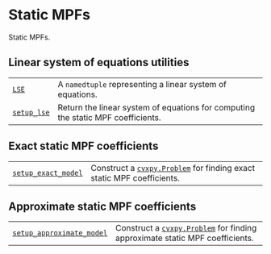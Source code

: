 # Static MPFs

<span id="module-qiskit_addon_mpf.static" />

<span id="qiskit-addon-mpf-static" />

Static MPFs.

## Linear system of equations utilities

|                                                                     |                                                                                  |
| ------------------------------------------------------------------- | -------------------------------------------------------------------------------- |
| [`LSE`](static-lse "qiskit_addon_mpf.static.LSE")                   | A `namedtuple` representing a linear system of equations.                        |
| [`setup_lse`](static-setup-lse "qiskit_addon_mpf.static.setup_lse") | Return the linear system of equations for computing the static MPF coefficients. |

## Exact static MPF coefficients

|                                                                                             |                                                                                                                                                                   |
| ------------------------------------------------------------------------------------------- | ----------------------------------------------------------------------------------------------------------------------------------------------------------------- |
| [`setup_exact_model`](static-setup-exact-model "qiskit_addon_mpf.static.setup_exact_model") | Construct a [`cvxpy.Problem`](https://www.cvxpy.org/api_reference/cvxpy.problems.html#cvxpy.Problem "(in CVXPY v1.5)") for finding exact static MPF coefficients. |

## Approximate static MPF coefficients

|                                                                                                               |                                                                                                                                                                         |
| ------------------------------------------------------------------------------------------------------------- | ----------------------------------------------------------------------------------------------------------------------------------------------------------------------- |
| [`setup_approximate_model`](static-setup-approximate-model "qiskit_addon_mpf.static.setup_approximate_model") | Construct a [`cvxpy.Problem`](https://www.cvxpy.org/api_reference/cvxpy.problems.html#cvxpy.Problem "(in CVXPY v1.5)") for finding approximate static MPF coefficients. |
